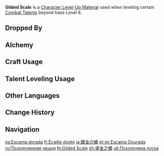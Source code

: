 {{Item Infobox
|id           = 113019
|image        = Item Gilded Scale.png
|type         = Character Level-Up Materials
|invCategory  = Character Development Items
|group        = Azhdaha Materials
|group2       = Weekly Boss Drops
|quality      = 5
|description  = Scaled armor that grows naturally over mystical stone, tough and silent, and filled with the strength of the dragon king.<br />Across the years as countless generations returned to the mulch of the earth, gold and obsidian embedded themselves into flesh and blood forged from bedrock before spreading and turning into scales.<br />Searing agony, wordless cries... perhaps they will all vanish when the grudges that spawned them, too, finally come to an end.
|source1      = Lv. 70+ [[Beneath the Dragon-Queller]] Reward
}}
'''Gilded Scale''' is a [[Character Level-Up Material]] used when leveling certain [[Combat Talents]] beyond base Level 6.

==Dropped By==
{{Dropped By|level=70}}

==Alchemy==
{{Recipe
|type = Converting
|Dragon Lord's Crown = 1
|Dream Solvent = 1
|sort = Dragon Lord's Crown;Dream Solvent
}}
{{Recipe
|type = Converting
|Bloodjade Branch = 1
|Dream Solvent = 1
|sort = Bloodjade Branch;Dream Solvent
}}

==Craft Usage==
{{Craft Usage}}

==Talent Leveling Usage==
{{Talent Leveling Usage}}

==Other Languages==
{{Other Languages
|en      = Gilded Scale
|zhs     = 鎏金之鳞
|zhs_rm  = Liú Jīn zhī Lín
|zht     = 鎏金之鱗
|zht_rm  = Liú Jīn zhī Lín
|zh_tl   = Gilded Scale
|ja      = 鍍金の鱗
|ja_rm   = Mekki no Uroko
|ja_tl   = Gilded Scale
|ko      = 순금의 비늘
|ko_rm   = Sungeum-ui Bineul
|ko_tl   = Scale of Pure Gold
|es      = Escama dorada
|es_tl   = Golden Scale
|fr      = Écaille dorée
|fr_tl   = Gilded Scale
|ru      = Позолоченная чешуя
|ru_tl   = Gilded Scale
|th      = Gilded Scale
|vi      = Vảy Vàng
|vi_tl   = 
|de      = Schuppe der Vergoldung
|de_tl   = Scale of Gilding
|id      = Gilded Scale
|pt      = Escama Dourada
|pt_tl   = 
|tr      = Yaldızlı Pul
|tr_tl   = 
|it      = Squama dorata
|it_tl   = Golden Scale
}}

==Change History==
{{Change History|1.5}}

==Navigation==
{{Development Item Navbox|Character Level-Up Materials}}

[[es:Escama dorada]]
[[fr:Écaille dorée]]
[[ja:鍍金の鱗]]
[[pt-br:Escama Dourada]]
[[ru:Позолоченная чешуя]]
[[th:Gilded Scale]]
[[zh:鎏金之鱗]]
[[uk:Позолочена луска]]